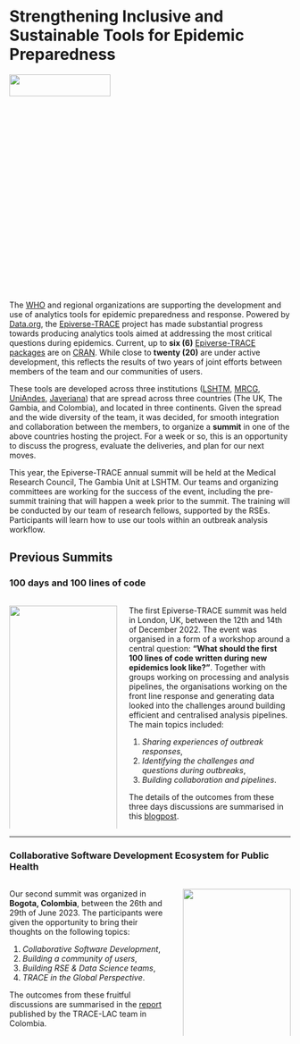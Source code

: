 # Strengthening Inclusive and Sustainable Tools for Epidemic Preparedness


![](./images/MRCG_Trace_Team.jpg){fig-align="center" width=60% height=10%}

The [WHO](https://www.who.int/) and regional organizations are supporting the development and use of analytics tools for epidemic preparedness and response. Powered by [Data.org](https://data.org/), the [Epiverse-TRACE](https://data.org/initiatives/epiverse/) project has made substantial progress towards producing analytics tools aimed at addressing the most critical questions during epidemics. Current, up to **six (6)** [Epiverse-TRACE packages](https://epiverse-trace.github.io/etstats/articles/cran-statistics.html) are on [CRAN](https://cran.r-project.org/). While close to **twenty (20)** are under active development, this reflects the results of two years of joint efforts between members of the team and our communities of users.

These tools are developed across three institutions ([LSHTM](https://www.lshtm.ac.uk/), [MRCG](https://www.lshtm.ac.uk/research/units/mrc-gambia), [UniAndes](https://uniandes.edu.co/), [Javeriana](https://javeriana.edu.co)) that are spread across three countries (The UK, The Gambia, and Colombia), and located in three continents. Given the spread and the wide diversity of the team, it was decided, for smooth integration and collaboration between the members, to organize a **summit** in one of the above countries hosting the project. For a week or so, this is an opportunity to discuss the progress, evaluate the deliveries, and plan for our next moves.

This year, the Epiverse-TRACE annual summit will be held at the Medical Research Council, The Gambia Unit at LSHTM. Our teams and organizing committees are working for the success of the event, including the pre-summit training that will happen a week prior to the summit. The training will be conducted by our team of research fellows, supported by the RSEs. Participants will learn how to use our tools within an outbreak analysis workflow.

## Previous Summits

### 100 days and 100 lines of code

::: columns
::: {.column width="40%"}

![](./images/lshtm-logo.png){fig-align="center" width=100% height=100%}
:::

::: {.column width="60%"}

The first Epiverse-TRACE summit was held in London, UK, between the 12th and 14th of December 2022. The event was organised in a form of a workshop around a central question: **“What should the first 100 lines of code written during new epidemics look like?”**.
Together with groups working on processing and analysis pipelines, the organisations working on the front line response and generating data looked into the challenges around building efficient and centralised analysis pipelines. The main topics included:

1. _Sharing experiences of outbreak responses_,
2. _Identifying the challenges and questions during outbreaks_,
3. _Building collaboration and pipelines_.

The details of the outcomes from these three days discussions are summarised in this [blogpost](https://epiverse-trace.github.io/posts/100days-workshop/index.html).

:::
:::

---

### Collaborative Software Development Ecosystem for Public Health

::: columns
::: {.column width="60%"}

Our second summit was organized in **Bogota, Colombia**, between the 26th and 29th of June 2023. The participants were given the opportunity to bring their thoughts on the following topics:

1. _Collaborative Software Development_,
2. _Building a community of users_,
3. _Building RSE & Data Science teams_,
4. _TRACE in the Global Perspective_.

The outcomes from these fruitful discussions are summarised in the [report](https://zenodo.org/records/10932686) published by the TRACE-LAC team in Colombia.

:::

::: {.column width="40%"}

![](./images/Epiverse-Trace-Summit-group-photo-1920x1080.jpg){fig-align="center" width=100% height=100%}

:::
:::







